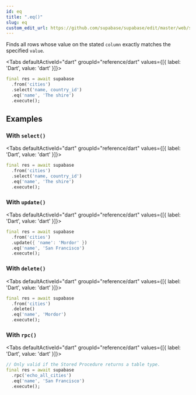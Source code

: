 ```yaml
---
id: eq
title: ".eq()"
slug: eq
custom_edit_url: https://github.com/supabase/supabase/edit/master/web/spec/dart.yml
---
```



Finds all rows whose value on the stated `column` exactly matches the specified `value`.


<Tabs
  defaultActiveId="dart"
  groupId="reference/dart"
  values={[{ label: 'Dart', value: 'dart' }]}>

<TabsPanel id="dart" label="dart">

```dart
final res = await supabase
  .from('cities')
  .select('name, country_id')
  .eq('name', 'The shire')
  .execute();
```


</TabsPanel>

</Tabs>

















## Examples

### With `select()`



<Tabs
  defaultActiveId="dart"
  groupId="reference/dart"
  values={[{ label: 'Dart', value: 'dart' }]}>

<TabsPanel id="dart" label="dart">

```dart
final res = await supabase
  .from('cities')
  .select('name, country_id')
  .eq('name', 'The shire')
  .execute();
```


</TabsPanel>

</Tabs>

### With `update()`



<Tabs
  defaultActiveId="dart"
  groupId="reference/dart"
  values={[{ label: 'Dart', value: 'dart' }]}>

<TabsPanel id="dart" label="dart">

```dart
final res = await supabase
  .from('cities')
  .update({ 'name': 'Mordor' })
  .eq('name', 'San Francisco')
  .execute();
```


</TabsPanel>

</Tabs>

### With `delete()`



<Tabs
  defaultActiveId="dart"
  groupId="reference/dart"
  values={[{ label: 'Dart', value: 'dart' }]}>

<TabsPanel id="dart" label="dart">

```dart
final res = await supabase
  .from('cities')
  .delete()
  .eq('name', 'Mordor')
  .execute();
```


</TabsPanel>

</Tabs>

### With `rpc()`



<Tabs
  defaultActiveId="dart"
  groupId="reference/dart"
  values={[{ label: 'Dart', value: 'dart' }]}>

<TabsPanel id="dart" label="dart">

```dart
// Only valid if the Stored Procedure returns a table type.
final res = await supabase
  .rpc('echo_all_cities')
  .eq('name', 'San Francisco')
  .execute();
```


</TabsPanel>

</Tabs>